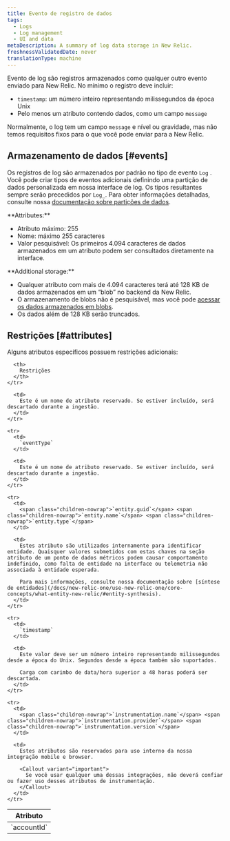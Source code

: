 ```yaml
---
title: Evento de registro de dados
tags:
  - Logs
  - Log management
  - UI and data
metaDescription: A summary of log data storage in New Relic.
freshnessValidatedDate: never
translationType: machine
---
```


Evento de log são registros armazenados como qualquer outro evento enviado para New Relic. No mínimo o registro deve incluir:

* `timestamp`: um número inteiro representando milissegundos da época Unix
* Pelo menos um atributo contendo dados, como um campo `message`

Normalmente, o log tem um campo `message` e nível ou gravidade, mas não temos requisitos fixos para o que você pode enviar para a New Relic.

## Armazenamento de dados [#events]

Os registros de log são armazenados por padrão no tipo de evento `Log` . Você pode criar tipos de eventos adicionais definindo uma partição de dados personalizada em nossa interface de log. Os tipos resultantes sempre serão precedidos por `Log_`. Para obter informações detalhadas, consulte nossa [documentação sobre partições de dados](/docs/logs/ui-data/data-partitions/).

<DNT>
  **Attributes:**
</DNT>

* Atributo máximo: 255
* Nome: máximo 255 caracteres
* Valor pesquisável: Os primeiros 4.094 caracteres de dados armazenados em um atributo podem ser consultados diretamente na interface.

<DNT>
  **Additional storage:**
</DNT>

* Qualquer atributo com mais de 4.094 caracteres terá até 128 KB de dados armazenados em um “blob” no backend da New Relic.
* O armazenamento de blobs não é pesquisável, mas você pode [acessar os dados armazenados em blobs](/docs/logs/ui-data/long-logs-blobs).
* Os dados além de 128 KB serão truncados.

## Restrições [#attributes]

Alguns atributos específicos possuem restrições adicionais:

<table>
  <thead>
    <tr>
      <th style={{ width: "150px" }}>
        Atributo
      </th>

      <th>
        Restrições
      </th>
    </tr>
  </thead>

  <tbody>
    <tr>
      <td>
        `accountId`
      </td>

      <td>
        Este é um nome de atributo reservado. Se estiver incluído, será descartado durante a ingestão.
      </td>
    </tr>

    <tr>
      <td>
        `eventType`
      </td>

      <td>
        Este é um nome de atributo reservado. Se estiver incluído, será descartado durante a ingestão.
      </td>
    </tr>

    <tr>
      <td>
        <span class="children-nowrap">`entity.guid`</span> <span class="children-nowrap">`entity.name`</span> <span class="children-nowrap">`entity.type`</span>
      </td>

      <td>
        Estes atributo são utilizados internamente para identificar entidade. Quaisquer valores submetidos com estas chaves na seção atributo de um ponto de dados métricos podem causar comportamento indefinido, como falta de entidade na interface ou telemetria não associada à entidade esperada.

        Para mais informações, consulte nossa documentação sobre [síntese de entidades](/docs/new-relic-one/use-new-relic-one/core-concepts/what-entity-new-relic/#entity-synthesis).
      </td>
    </tr>

    <tr>
      <td>
        `timestamp`
      </td>

      <td>
        Este valor deve ser um número inteiro representando milissegundos desde a época do Unix. Segundos desde a época também são suportados.

        Carga com carimbo de data/hora superior a 48 horas poderá ser descartada.
      </td>
    </tr>

    <tr>
      <td>
        <span class="children-nowrap">`instrumentation.name`</span> <span class="children-nowrap">`instrumentation.provider`</span> <span class="children-nowrap">`instrumentation.version`</span>
      </td>

      <td>
        Estes atributos são reservados para uso interno da nossa integração mobile e browser.

        <Callout variant="important">
          Se você usar qualquer uma dessas integrações, não deverá confiar ou fazer uso desses atributos de instrumentação.
        </Callout>
      </td>
    </tr>
  </tbody>
</table>